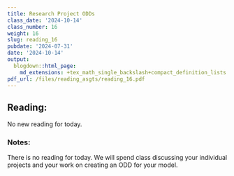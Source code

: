 ```yaml
---
title: Research Project ODDs
class_date: '2024-10-14'
class_number: 16
weight: 16
slug: reading_16
pubdate: '2024-07-31'
date: '2024-10-14'
output:
  blogdown::html_page:
    md_extensions: +tex_math_single_backslash+compact_definition_lists
pdf_url: /files/reading_asgts/reading_16.pdf
---
```

## Reading:

No new reading for today.

### Notes:

There is no reading for today. We will spend class discussing your individual projects and your work on creating an ODD for your model.
